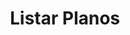 ---
title: "Listar Planos"
api: "GET https://regis.app.byefive.com.br/rest/subscriptions"
description: "Lista todos os planos de assinatura com suporte a filtros, busca e paginação"
---
